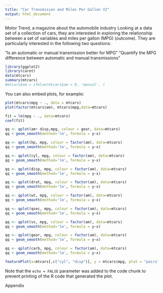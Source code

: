 ```yaml
---
title: "Car Transmision and Miles Per Gallon V2"
output: html_document
---
```

Motor Trend, a magazine about the automobile industry
Looking at a data set of a collection of cars, they are interested in exploring the relationship between a set of variables and miles per gallon (MPG) (outcome). They are particularly interested in the following two questions:

  “Is an automatic or manual transmission better for MPG”
  "Quantify the MPG difference between automatic and manual transmissions"


```r
library(ggplot2)
library(caret)
data(mtcars)
summary(mtcars)
#mtcars$am = ifelse(mtcars$am = 0, 'manual', )
```

You can also embed plots, for example:

```r
plot(mtcars$mpg ~ ., data = mtcars)
plot(factor(mtcars$am), mtcars$mpg,data=mtcars)
```

```r
fit = lm(mpg ~ ., data=mtcars)
coef(fit)


```

```r
qq <- qplot(am+ disp,mpg, colour = gear, data=mtcars)
qq + geom_smooth(method='lm', formula = y~x)

qq <- qplot(hp, mpg, colour = factor(am), data=mtcars)
qq + geom_smooth(method='lm', formula = y~x)

qq <- qplot(cyl, mpg, colour = factor(am), data=mtcars)
qq + geom_smooth(method='lm', formula = y~x)

qq <- qplot(disp, mpg, colour = factor(am), data=mtcars)
qq + geom_smooth(method='lm', formula = y~x)

qq <- qplot(drat, mpg, colour = factor(am), data=mtcars)
qq + geom_smooth(method='lm', formula = y~x)

qq <- qplot(wt, mpg, colour = factor(am), data=mtcars)
qq + geom_smooth(method='lm', formula = y~x)

qq <- qplot(qsec, mpg, colour = factor(am), data=mtcars)
qq + geom_smooth(method='lm', formula = y~x)

qq <- qplot(vs, mpg, colour = factor(am), data=mtcars)
qq + geom_smooth(method='lm', formula = y~x)

qq <- qplot(gear, mpg, colour = factor(am), data=mtcars)
qq + geom_smooth(method='lm', formula = y~x)

qq <- qplot(carb, mpg, colour = factor(am), data=mtcars)
qq + geom_smooth(method='lm', formula = y~x)

```

```r
featurePlot(x=mtcars[,c("cyl", "disp")], y = mtcars$mpg, plot = "pairs")

```
Note that the `echo = FALSE` parameter was added to the code chunk to prevent printing of the R code that generated the plot.   

Appendix

